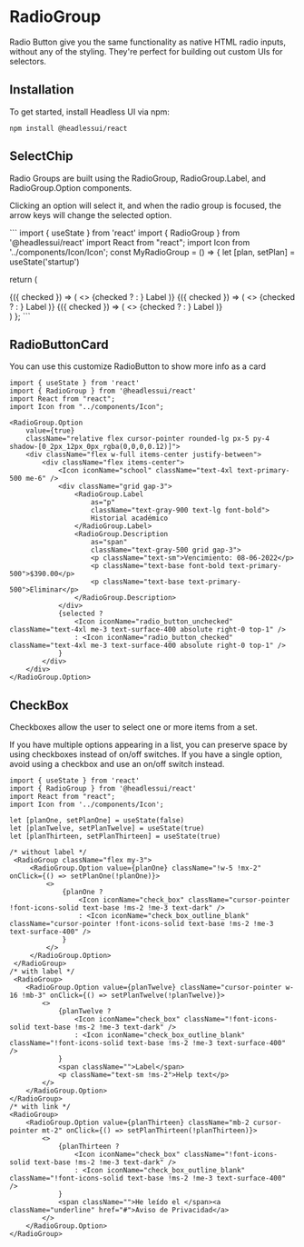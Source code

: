 
<Meta title="MDX|RadioButton" component={RadioButtonCard} />

# RadioGroup

Radio Button give you the same functionality as native HTML radio inputs, without any of the styling. They're perfect for building out custom UIs for selectors.

## Installation

To get started, install Headless UI via npm:

`npm install @headlessui/react`

## SelectChip

Radio Groups are built using the RadioGroup, RadioGroup.Label, and RadioGroup.Option components.

Clicking an option will select it, and when the radio group is focused, the arrow keys will change the selected option.

 <SelectChip /> 
```
import { useState } from 'react'
import { RadioGroup } from '@headlessui/react'
import React from "react";
import Icon from '../components/Icon/Icon';
const MyRadioGroup = () => {
 let [plan, setPlan] = useState('startup')

 return (
  <div className="w-full px-1 grid grid-cols-12">
   <div className="col-span-5">
    <RadioGroup value={plan} onChange={setPlan}>
     <RadioGroup.Option value="startup" className="bg-surface-100 w-24 h-9	border-2 border-black rounded py-1.5">
      {({ checked }) => (
       <>
        {checked ?
         <Icon iconName="adjust" className="text-base ms-2 me-3 text-dark" />
         : <Icon iconName="radio_button_unchecked" className="text-base ms-2 me-3 text-surface-400" />
        }
        <span className={checked ? 'bg-surface-100' : ''}>Label</span>
       </>
      )}
     </RadioGroup.Option>
     <RadioGroup.Option value="business" className="bg-surface-100 w-24 h-9 border-2 border-info-700 rounded py-1.5 my-3">
      {({ checked }) => (
       <>
        {checked ?
         <Icon iconName="adjust" className="text-base ms-2 me-3 text-info-700" />
         : <Icon iconName="radio_button_unchecked" className="text-base ms-2 me-3 text-surface-400" />
        }
        <span className={checked ? 'bg-surface-100' : ''}>Label</span>
       </>
      )}
     </RadioGroup.Option>
     <RadioGroup.Option value="enterprise" className="bg-surface-100 w-24 h-9 border-2 border-error-600 rounded py-1.5">
      {({ checked }) => (
       <>
        {checked ?
         <Icon iconName="adjust" className="text-base ms-2 me-3 text-error-600" />
         : <Icon iconName="radio_button_unchecked" className="text-base ms-2 me-3 text-surface-400" />
        }
        <span className={checked ? 'bg-surface-100' : ''}>Label</span>
       </>
      )}
     </RadioGroup.Option>
    </RadioGroup>
   </div>
  </div>
 )
};
``` 

## RadioButtonCard

You can use this customize RadioButton to show more info as a card
    
<RadioButtonCard />  

```
import { useState } from 'react'
import { RadioGroup } from '@headlessui/react'
import React from "react";
import Icon from "../components/Icon";

<RadioGroup.Option
    value={true}
    className="relative flex cursor-pointer rounded-lg px-5 py-4 shadow-[0_2px_12px_0px_rgba(0,0,0,0.12)]">
    <div className="flex w-full items-center justify-between">
        <div className="flex items-center">
            <Icon iconName="school" className="text-4xl text-primary-500 me-6" />
            <div className="grid gap-3">
                <RadioGroup.Label
                    as="p"
                    className="text-gray-900 text-lg font-bold">
                    Historial académico
                </RadioGroup.Label>
                <RadioGroup.Description
                    as="span"
                    className="text-gray-500 grid gap-3">
                    <p className="text-sm">Vencimiento: 08-06-2022</p>
                    <p className="text-base font-bold text-primary-500">$390.00</p>
                    <p className="text-base text-primary-500">Eliminar</p>
                </RadioGroup.Description>
            </div>
            {selected ?
                <Icon iconName="radio_button_unchecked" className="text-4xl me-3 text-surface-400 absolute right-0 top-1" />
                : <Icon iconName="radio_button_checked" className="text-4xl me-3 text-surface-400 absolute right-0 top-1" />
            }
        </div>
    </div>
</RadioGroup.Option>
```

## CheckBox

Checkboxes allow the user to select one or more items from a set.

If you have multiple options appearing in a list, you can preserve space by using checkboxes instead of on/off switches. If you have a single option, avoid using a checkbox and use an on/off switch instead.

<CheckBox />  

```
import { useState } from 'react'
import { RadioGroup } from '@headlessui/react'
import React from "react";
import Icon from '../components/Icon';

let [planOne, setPlanOne] = useState(false)
let [planTwelve, setPlanTwelve] = useState(true)
let [planThirteen, setPlanThirteen] = useState(true)

/* without label */
 <RadioGroup className="flex my-3">
     <RadioGroup.Option value={planOne} className="!w-5 !mx-2" onClick={() => setPlanOne(!planOne)}>
         <>
             {planOne ?
                 <Icon iconName="check_box" className="cursor-pointer !font-icons-solid text-base !ms-2 !me-3 text-dark" />
                 : <Icon iconName="check_box_outline_blank" className="cursor-pointer !font-icons-solid text-base !ms-2 !me-3 text-surface-400" />
             }
         </>
     </RadioGroup.Option>                    
 </RadioGroup>
/* with label */
 <RadioGroup>
    <RadioGroup.Option value={planTwelve} className="cursor-pointer w-16 !mb-3" onClick={() => setPlanTwelve(!planTwelve)}>
        <>
            {planTwelve ?
                <Icon iconName="check_box" className="!font-icons-solid text-base !ms-2 !me-3 text-dark" />
                : <Icon iconName="check_box_outline_blank" className="!font-icons-solid text-base !ms-2 !me-3 text-surface-400" />
            }
            <span className="">Label</span>
            <p className="text-sm !ms-2">Help text</p>
        </>
    </RadioGroup.Option>
</RadioGroup>
/* with link */
<RadioGroup>
    <RadioGroup.Option value={planThirteen} className="mb-2 cursor-pointer mt-2" onClick={() => setPlanThirteen(!planThirteen)}>
        <>
            {planThirteen ?
                <Icon iconName="check_box" className="!font-icons-solid text-base !ms-2 !me-3 text-dark" />
                : <Icon iconName="check_box_outline_blank" className="!font-icons-solid text-base !ms-2 !me-3 text-surface-400" />
            }
            <span className="">He leído el </span><a className="underline" href="#">Aviso de Privacidad</a>                            
        </>
    </RadioGroup.Option>
</RadioGroup>
```
